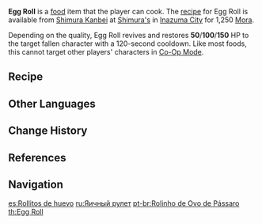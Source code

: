 {{Food Infobox
|id              = 108265
|image           = Item Egg Roll.png
|description     = 
|desc_suspicious = A fried egg dish. It looks way too soft... and what do you know, it comes apart the instant it so much as touches chopsticks. Might as well use a spoon at this point.
|desc_basic      = A fried egg dish. Beat eggs well, season and fry them slowly in a wok, roll up into a fixed shape. Pour {{Not a typo|our}} egg liquid in again and continue until it has all reached a certain thickness, then get ready to plate up. This is an ordinary yet welcoming Inazuman delicacy.
|desc_delicious  = A fried egg dish. The shape of the dish as a whole, the golden color, the fluffy mouthfeel... a small piece of this may not fill your stomach, but it will fill you with warmth. Not to mention that sweetness that you can almost reach out and touch &mdash; simply irresistible.
|type            = Recovery Dishes
|effectType      = Revive
|effect          = Revives a character and restores (var1) HP.
|eff_att1        = Revive
|eff_att2        = HP Restore
|eff_att3        = HP Restore Fixed
|eff_suspicious1 = 50
|eff_basic1      = 100
|eff_delicious1  = 150
|rarity          = 1
|variant         = Faith Eternal
|region          = Inazuma
|recipe          = Sold by [[Shimura's]]
|source1         = {{Sold By}}
}}
'''Egg Roll''' is a [[food]] item that the player can cook. The [[recipe]] for Egg Roll is available from [[Shimura Kanbei]] at [[Shimura's]] in [[Inazuma City]] for 1,250 [[Mora]].

Depending on the quality, Egg Roll revives and restores '''50'''/'''100'''/'''150''' HP to the target fallen character with a 120-second cooldown. Like most foods, this cannot target other players' characters in [[Co-Op Mode]].

{{Special Dish|Kujou Sara|Faith Eternal}}

==Recipe==
{{Recipe
|type = Cooking
|Bird Egg = 1
|Sugar = 1
|sort = Bird Egg,Sugar
}}

==Other Languages==
{{Other Languages
|en      = Egg Roll
|zhs     = 鸟蛋烧
|zhs_rm  = Niǎodàn Shāo
|zht     = 鳥蛋燒
|zht_rm  = Niǎodàn Shāo
|zh_tl   = Bird Egg Roll
|ja      = 鳥卵の玉子焼き
|ja_rm   = Chouran no Tamago-yaki<ref>{{Ref/Quest|A Story for You|note=Japanese Voice-Over}}</ref>
|ja_tl   = Bird Egg's Egg Roll
|ko      = 새알말이
|ko_rm   = Sae'al-mari
|ko_tl   = Bird Egg Roll
|es      = Rollitos de huevo
|es_tl   = Egg Rolls
|fr      = Omelette roulée
|fr_tl   = Rolled Omelette
|ru      = Яичный рулет
|ru_tl   = Egg Roll
|th      = Egg Roll
|vi      = Trứng Cuộn
|vi_tl   = Rolled Egg
|de      = Eierrolle
|de_tl   = Egg Roll
|id      = Egg Roll
|pt      = Rolinho de Ovo de Pássaro
|pt_tl   = Small Roll of Bird Egg
}}

==Change History==
{{Change History|2.0}}

==References==
{{Reflist}}

==Navigation==
{{Food Navbox}}

[[es:Rollitos de huevo]]
[[ru:Яичный рулет]]
[[pt-br:Rolinho de Ovo de Pássaro]]
[[th:Egg Roll]]
